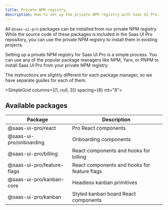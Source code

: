 ```yaml
---
title: Private NPM registry
description: How to set up the private NPM registry with Saas UI Pro.
---
```


All `@saas-ui-pro` packages can be installed from our private NPM registry.
While the source code of these packages is included in the Saas UI Pro repository, you can use the private NPM registry to install them in existing projects.

Setting up a private NPM registry for Saas UI Pro is a simple process. You can use any of the popular package managers like NPM, Yarn, or PNPM to install Saas UI Pro from your private NPM registry.

<Info>
  The instructions are slightly different for each package manager, so we have
  separate guides for each of them.
</Info>

<SimpleGrid columns={[1, null, 3]} spacing={8} mt="8">
  <QuickLink
    href="/docs/pro/installation/private-npm/npm"
    width="100%"
    title="NPM"
    description="Install Saas UI Pro with NPM."
    label="Instructions"
  />
  <QuickLink
    href="/docs/pro/installation/private-npm/yarn"
    width="100%"
    title="Yarn"
    description="Install Saas UI Pro with Yarn."
    label="Instructions"
  />
  <QuickLink
    href="/docs/pro/installation/private-npm/pnpm"
    width="100%"
    title="PNPM"
    description="Install Saas UI Pro with PNPM."
    label="Instructions"
  />
</SimpleGrid>

## Available packages

| Package                    | Description                                  |
| -------------------------- | -------------------------------------------- |
| @saas-ui-pro/react         | Pro React components                         |
| @saas-ui-pro/onboarding    | Onboarding components                        |
| @saas-ui-pro/billing       | React components and hooks for billing       |
| @saas-ui-pro/feature-flags | React components and hooks for feature flags |
| @saas-ui-pro/kanban-core   | Headless kanban primitives                   |
| @saas-ui-pro/kanban        | Styled kanban board React components         |

